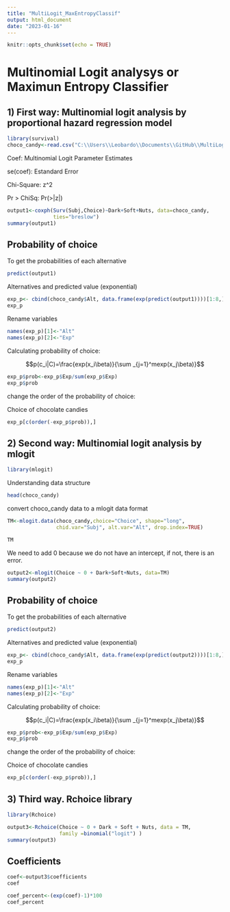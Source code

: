 ```yaml
---
title: "MultiLogit_MaxEntropyClassif"
output: html_document
date: "2023-01-16"
---
```


```r
knitr::opts_chunk$set(echo = TRUE)
```

# Multinomial Logit analysys or Maximun Entropy Classifier


## 1) First way: Multinomial logit analysis by  proportional hazard regression model 

```r
library(survival)
choco_candy<-read.csv("C:\\Users\\Leobardo\\Documents\\GitHub\\MultiLogit_MaxEntropyClassif\\choco_candy.csv")
```


Coef: Multinomial Logit Parameter Estimates

se(coef): Estandard Error

Chi-Square: z^2

Pr > ChiSq: Pr(>|z|)



```r
output1<-coxph(Surv(Subj,Choice)~Dark+Soft+Nuts, data=choco_candy,
               ties="breslow")
summary(output1)
```

## Probability of choice

To get the probabilities of each alternative




```r
predict(output1)
```

Alternatives and predicted value (exponential)

```r
exp_p<- cbind(choco_candy$Alt, data.frame(exp(predict(output1))))[1:8,]
exp_p
```

Rename variables


```r
names(exp_p)[1]<-"Alt"
names(exp_p)[2]<-"Exp"
```


Calculating probability of choice:

$$p(c_i|C)=\frac{exp(x_i\beta)}{\sum _{j=1}^mexp(x_j\beta)}$$

```r
exp_p$prob<-exp_p$Exp/sum(exp_p$Exp)
exp_p$prob
```

change the order of the probability of choice:

Choice of chocolate candies

```r
exp_p[c(order(-exp_p$prob)),]
```




## 2) Second way: Multinomial logit analysis by mlogit

```r
library(mlogit)
```

Understanding data structure

```r
head(choco_candy)
```

convert choco_candy data to a mlogit data format

```r
TM<-mlogit.data(choco_candy,choice="Choice", shape="long",
                chid.var="Subj", alt.var="Alt", drop.index=TRUE)

TM
```


We need to add 0 because we do not have an intercept, if not, there is an error.

```r
output2<-mlogit(Choice ~ 0 + Dark+Soft+Nuts, data=TM)
summary(output2)
```


## Probability of choice

To get the probabilities of each alternative




```r
predict(output2)
```

Alternatives and predicted value (exponential)

```r
exp_p<- cbind(choco_candy$Alt, data.frame(exp(predict(output2))))[1:8,]
exp_p
```

Rename variables


```r
names(exp_p)[1]<-"Alt"
names(exp_p)[2]<-"Exp"
```


Calculating probability of choice:

$$p(c_i|C)=\frac{exp(x_i\beta)}{\sum _{j=1}^mexp(x_j\beta)}$$

```r
exp_p$prob<-exp_p$Exp/sum(exp_p$Exp)
exp_p$prob
```

change the order of the probability of choice:

Choice of chocolate candies

```r
exp_p[c(order(-exp_p$prob)),]
```



## 3) Third way. Rchoice library

```r
library(Rchoice)
```

```r
output3<-Rchoice(Choice ~ 0 + Dark + Soft + Nuts, data = TM, 
                 family =binomial("logit") )
summary(output3)
```
## Coefficients




```r
coef<-output3$coefficients
coef
```

```r
coef_percent<-(exp(coef)-1)*100
coef_percent
```






